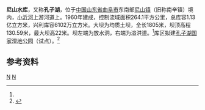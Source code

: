 {{Infobox Reservoir 
|name = 尼山水库
|nickname = 孔子湖
|image = 
|image_caption = 
|map = 
|map_caption = 
|pushpin_map = 
|pushpin_map_caption = 
|code = BEB30000492
|class = 中型水库
|location_of_reservoir = [[山东省|山东省]][[曲阜市|曲阜市]][[尼山镇|尼山镇]]
|location_of_dam = 
|inflow = [[小沂河|小沂河]]
|outflow = [[小沂河|小沂河]]
|catchment_area = 264.1
|reservoir_area = 
|mean_depth = 
|maximum_depth = 
|flood_level = 
|normal_water_level = 
|dead_water_level = 
|water_quality = 
|island = 
|maximum_storage_capacity = 
|normal_storage_capacity =
|dead_storage_capacity = 
|type_of_dam = 均质土坝
|elevation_of_dam = 130.59
|height_of_dam = 22
|length_of_dam = 1805
|width_of_dam = 
|installed_capacity = 
|irrigated_area =
|start = 
|complete = 1960年9月
|cost = 
|emigrate =
|latd = 35
|latm = 29
|lats = 29
|latNS =N 
|longd = 117
|longm = 11
|longs = 57
|longEW = E
|website = 
|footnotes = <ref name="中国河湖大典">{{cite book zh |author=《[[中国河湖大典|中国河湖大典]]》编纂委员会 |title=《中国河湖大典·淮河卷》 |format=M |edition=1 |location=北京 |publisher=中国水利水电出版社 |date=2010年9月 |pages=165页 |id= ISBN 978-7-5084-7953-8}}</ref>
}}
'''尼山水库'''，又称'''孔子湖'''，位于[[中国|中国]][[山东省|山东省]][[曲阜市|曲阜市]]东南部[[尼山镇|尼山镇]]（旧称南辛镇）境内，[[小沂河|小沂河]]上游河道上。1960年建成，控制流域面积264.1平方公里，总库容1.13亿立方米，兴利库容6102万立方米。大坝为均质土坝，全长1805米，坝顶高程130.59米，最大坝高22米。坝左端为放水洞，右端为溢洪道。<ref name="中国河湖大典"/>库区拟建[[孔子湖国家湿地公园|孔子湖国家湿地公园]]（试点）。<ref>{{cite web | language = zh-cn | publisher = 曲阜市政府 | title = 国家林业局关于对申报建立山东孔子湖国家湿地公园（试点）公示的通告 | url = http://www.qufu.gov.cn/show.asp?id=6602 | date = 2012-12-09 | accessdate = 2013-04-06 | archive-url = https://web.archive.org/web/20130201102322/http://qufu.gov.cn/show.asp?id=6602 | archive-date = 2013-02-01 | dead-url = yes }}</ref>
==参考资料==
{{reflist}}
[[Category:山东水库|N]]
[[Category:沂沭泗河水系|N]]